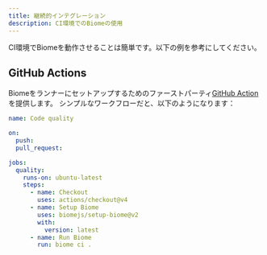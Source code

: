 ```yaml
---
title: 継続的インテグレーション
description: CI環境でのBiomeの使用
---
```


CI環境でBiomeを動作させることは簡単です。以下の例を参考にしてください。

## GitHub Actions

Biomeをランナーにセットアップするためのファーストパーティ[GitHub Action](https://github.com/marketplace/actions/setup-biome)を提供します。
シンプルなワークフローだと、以下のようになります：

```yaml
name: Code quality

on:
  push:
  pull_request:

jobs:
  quality:
    runs-on: ubuntu-latest
    steps:
      - name: Checkout
        uses: actions/checkout@v4
      - name: Setup Biome
        uses: biomejs/setup-biome@v2
        with:
          version: latest
      - name: Run Biome
        run: biome ci .
```
